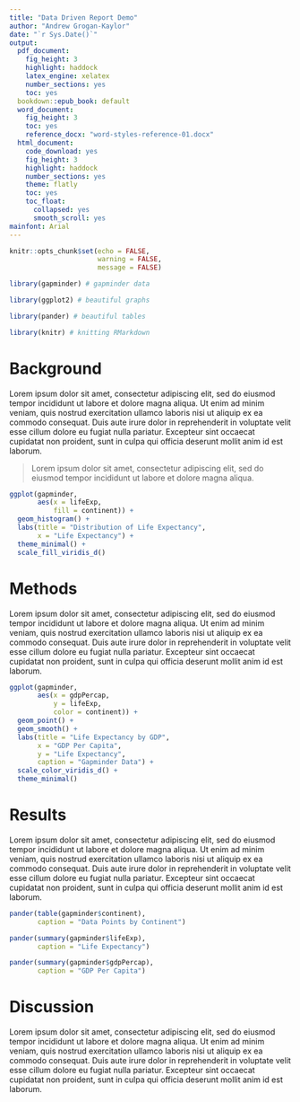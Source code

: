```yaml
---
title: "Data Driven Report Demo"
author: "Andrew Grogan-Kaylor"
date: "`r Sys.Date()`"
output:
  pdf_document: 
    fig_height: 3
    highlight: haddock
    latex_engine: xelatex
    number_sections: yes
    toc: yes
  bookdown::epub_book: default  
  word_document: 
    fig_height: 3
    toc: yes
    reference_docx: "word-styles-reference-01.docx"
  html_document: 
    code_download: yes
    fig_height: 3
    highlight: haddock
    number_sections: yes
    theme: flatly
    toc: yes
    toc_float:
      collapsed: yes
      smooth_scroll: yes
mainfont: Arial
---
```


```r

knitr::opts_chunk$set(echo = FALSE,
                      warning = FALSE,
                      message = FALSE)

```

```r

library(gapminder) # gapminder data

library(ggplot2) # beautiful graphs

library(pander) # beautiful tables

library(knitr) # knitting RMarkdown

```

# Background

Lorem ipsum dolor sit amet, consectetur adipiscing elit, sed do eiusmod tempor incididunt ut labore et dolore magna aliqua. Ut enim ad minim veniam, quis nostrud exercitation ullamco laboris nisi ut aliquip ex ea commodo consequat. Duis aute irure dolor in reprehenderit in voluptate velit esse cillum dolore eu fugiat nulla pariatur. Excepteur sint occaecat cupidatat non proident, sunt in culpa qui officia deserunt mollit anim id est laborum.

> Lorem ipsum dolor sit amet, consectetur adipiscing elit, sed do eiusmod tempor incididunt ut labore et dolore magna aliqua.

```r

ggplot(gapminder,
       aes(x = lifeExp, 
           fill = continent)) +
  geom_histogram() + 
  labs(title = "Distribution of Life Expectancy",
       x = "Life Expectancy") + 
  theme_minimal() +
  scale_fill_viridis_d() 

```

# Methods

Lorem ipsum dolor sit amet, consectetur adipiscing elit, sed do eiusmod tempor incididunt ut labore et dolore magna aliqua. Ut enim ad minim veniam, quis nostrud exercitation ullamco laboris nisi ut aliquip ex ea commodo consequat. Duis aute irure dolor in reprehenderit in voluptate velit esse cillum dolore eu fugiat nulla pariatur. Excepteur sint occaecat cupidatat non proident, sunt in culpa qui officia deserunt mollit anim id est laborum.

```r

ggplot(gapminder,
       aes(x = gdpPercap,
           y = lifeExp,
           color = continent)) +
  geom_point() +
  geom_smooth() +
  labs(title = "Life Expectancy by GDP",
       x = "GDP Per Capita",
       y = "Life Expectancy",
       caption = "Gapminder Data") +
  scale_color_viridis_d() +
  theme_minimal()

```

# Results

Lorem ipsum dolor sit amet, consectetur adipiscing elit, sed do eiusmod tempor incididunt ut labore et dolore magna aliqua. Ut enim ad minim veniam, quis nostrud exercitation ullamco laboris nisi ut aliquip ex ea commodo consequat. Duis aute irure dolor in reprehenderit in voluptate velit esse cillum dolore eu fugiat nulla pariatur. Excepteur sint occaecat cupidatat non proident, sunt in culpa qui officia deserunt mollit anim id est laborum.

```r

pander(table(gapminder$continent),
       caption = "Data Points by Continent")

pander(summary(gapminder$lifeExp),
       caption = "Life Expectancy")

pander(summary(gapminder$gdpPercap),
       caption = "GDP Per Capita")

```


# Discussion

Lorem ipsum dolor sit amet, consectetur adipiscing elit, sed do eiusmod tempor incididunt ut labore et dolore magna aliqua. Ut enim ad minim veniam, quis nostrud exercitation ullamco laboris nisi ut aliquip ex ea commodo consequat. Duis aute irure dolor in reprehenderit in voluptate velit esse cillum dolore eu fugiat nulla pariatur. Excepteur sint occaecat cupidatat non proident, sunt in culpa qui officia deserunt mollit anim id est laborum.



